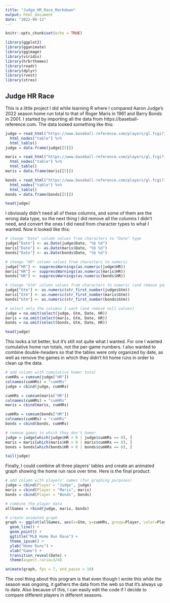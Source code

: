 ```yaml
---
title: "Judge_HR_Race_Markdown"
output: html_document
date: "2022-09-12"
---
```


```r
knitr::opts_chunk$set(echo = TRUE)

library(ggplot2)
library(gganimate)
library(ggimage)
library(viridis)
library(hrbrthemes)
library(readr)
library(dplyr)
library(rvest)
library(strex)
```

## Judge HR Race

This is a little project I did while learning R where I compared Aaron Judge's 2022 season home run total to that of Roger Maris in 1961 and Barry Bonds in 2001. I started by importing all the data from https://baseball-reference.com. The data looked something like this:

```r
judge = read_html("https://www.baseball-reference.com/players/gl.fcgi?id=judgeaa01&t=b&year=2022") %>%
  html_nodes("table") %>%
  html_table()
judge = data.frame(judge[[5]])

maris = read_html("https://www.baseball-reference.com/players/gl.fcgi?id=marisro01&t=b&year=1961") %>%
  html_nodes("table") %>%
  html_table()
maris = data.frame(maris[[5]])

bonds = read_html("https://www.baseball-reference.com/players/gl.fcgi?id=bondsba01&t=b&year=2001") %>%
  html_nodes("table") %>%
  html_table()
bonds = data.frame(bonds[[5]])

head(judge)
```
I obviously didn't need all of these columns, and some of them are the wrong data type, so the next thing I did remove all the columns I didn't need, and convert the ones I did need from character types to what I wanted. Now it looked like this:

```r
# change "Date" column values fram characters to "Date" type
judge["Date"] <- as.Date(judge$Date, "%b %d")
maris["Date"] <- as.Date(maris$Date, "%b %d")
bonds["Date"] <- as.Date(bonds$Date, "%b %d")

# change "HR" column values from characters to numeric
judge["HR"] <- suppressWarnings(as.numeric(judge$HR))
maris["HR"] <- suppressWarnings(as.numeric(maris$HR))
bonds["HR"] <- suppressWarnings(as.numeric(bonds$HR))

# change "Gtm" column values from characters to numeric (and remove games they missed)
judge["Gtm"] <- as.numeric(str_first_number(judge$Gtm))
maris["Gtm"] <- as.numeric(str_first_number(maris$Gtm))
bonds["Gtm"] <- as.numeric(str_first_number(bonds$Gtm))

# select only the columns I want (and remove null values)
judge = na.omit(select(judge, Gtm, Date, HR))
maris = na.omit(select(maris, Gtm, Date, HR))
bonds = na.omit(select(bonds, Gtm, Date, HR))

head(judge)
```
This looks a lot better, but it's still not quite what I wanted. For one I wanted cumulative home run totals, not the per-game numbers. I also wanted to combine double-headers so that the tables were only organized by date, as well as remove the games in which they didn't hit home runs in order to clean up the data.

```r
# add column with cumulative homer total
cumHRs = cumsum(judge["HR"])
colnames(cumHRs) = "cumHRs"
judge = cbind(judge, cumHRs)

cumHRs = cumsum(maris["HR"])
colnames(cumHRs) = "cumHRs"
maris = cbind(maris, cumHRs)

cumHRs = cumsum(bonds["HR"])
colnames(cumHRs) = "cumHRs"
bonds = cbind(bonds, cumHRs)

# remove games in which they don't homer
judge = judge[which(judge$HR > 0 | judge$cumHRs == 0), ]
maris = maris[which(maris$HR > 0 | maris$cumHRs == 0), ]
bonds = bonds[which(bonds$HR > 0 | bonds$cumHRs == 0), ]

tail(judge)
```
Finally, I could combine all three players' tables and create an animated graph showing the home run race over time. Here is the final product:

```r
# add column with players' names (for graphing purposes)
judge = cbind(Player = "Judge", judge)
maris = cbind(Player = "Maris", maris)
bonds = cbind(Player = "Bonds", bonds)

# combine the player data
allGames = rbind(judge, maris, bonds)

# create animated graph
graph <- ggplot(allGames, aes(x=Gtm, y=cumHRs, group=Player, color=Player)) +
  geom_line() +
  geom_point() +
  ggtitle("MLB Home Run Race") +
  theme_ipsum() +
  ylab("Home Runs") +
  xlab("Game") +
  transition_reveal(Date) +
  theme(aspect.ratio=3/4)

animate(graph, fps = 7, end_pause = 10)
```

The cool thing about this program is that even though I wrote this while the season was ongoing, it gathers the data from the web so that it's always up to date. Also because of this, I can easily edit the code if I decide to compare different players in different seasons.
